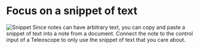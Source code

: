 # Focus on a snippet of text

![Snippet](/docs/note-snippet.gif)
Since notes can have arbitrary text, you can copy and paste a snippet of text
into a note from a document. Connect the note to the control input of a Teleoscope
to only use the snippet of text that you care about.
